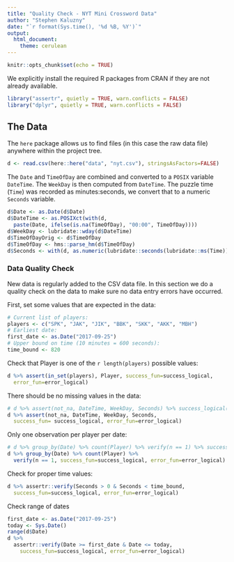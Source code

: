 ```yaml
---
title: "Quality Check - NYT Mini Crossword Data"
author: "Stephen Kaluzny"
date: "`r format(Sys.time(), '%d %B, %Y')`"
output:
  html_document: 
    theme: cerulean
---
```


```r
knitr::opts_chunk$set(echo = TRUE)
```

We explicitly install the required R packages from CRAN if they
are not already available.

```r
library("assertr", quietly = TRUE, warn.conflicts = FALSE)
library("dplyr", quietly = TRUE, warn.conflicts = FALSE)
```
  
## The Data

The `here` package allows us to find files (in this case the raw data file)
anywhere within the project tree.

```r
d <- read.csv(here::here("data", "nyt.csv"), stringsAsFactors=FALSE)
```

The `Date` and `TimeOfDay` are combined and converted to a `POSIX` variable `DateTime`.
The `WeekDay` is then computed from `DateTime`.
The puzzle time (`Time`) was recorded as minutes:seconds,
we convert that to a numeric `Seconds` variable.
```r
d$Date <- as.Date(d$Date)
d$DateTime <- as.POSIXct(with(d,
  paste(Date, ifelse(is.na(TimeOfDay), "00:00", TimeOfDay))))
d$WeekDay <- lubridate::wday(d$DateTime)
d$TimeOfDayOrig <- d$TimeOfDay
d$TimeOfDay <- hms::parse_hm(d$TimeOfDay)
d$Seconds <- with(d, as.numeric(lubridate::seconds(lubridate::ms(Time))))
```

### Data Quality Check

New data is regularly added to the CSV data file.
In this section we do a quality check on the data to make sure no
data entry errors have occurred.

First, set some values that are expected in the data:

```r
# Current list of players:
players <- c("SPK", "JAK", "JIK", "BBK", "SKK", "AKK", "MBH")
# Earliest date:
first_date <- as.Date("2017-09-25")
# Upper bound on time (10 minutes = 600 seconds):
time_bound <- 820
```

Check that Player is one of the `r length(players)` possible values:
```r
d %>% assert(in_set(players), Player, success_fun=success_logical,
  error_fun=error_logical)
```

There should be no missing values in the data:
```r
# d %>% assert(not_na, DateTime, WeekDay, Seconds) %>% success_logical()
d %>% assert(not_na, DateTime, WeekDay, Seconds,
  success_fun= success_logical, error_fun=error_logical)
```

Only one observation per player per date:
```r
# d %>% group_by(Date) %>% count(Player) %>% verify(n == 1) %>% success_logical()
d %>% group_by(Date) %>% count(Player) %>%
  verify(n == 1, success_fun=success_logical, error_fun=error_logical)
```

Check for proper time values:
```r
d %>% assertr::verify(Seconds > 0 & Seconds < time_bound,
  success_fun=success_logical, error_fun=error_logical)
```

Check range of dates
```r
first_date <- as.Date("2017-09-25")
today <- Sys.Date()
range(d$Date)
d %>% 
  assertr::verify(Date >= first_date & Date <= today,
    success_fun=success_logical, error_fun=error_logical)
```
